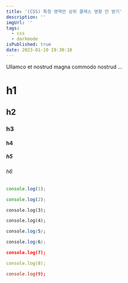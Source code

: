 ```yaml
---
title: '(CSS) 특정 영역만 상위 클래스 영향 안 받기'
description: ''
imgUrl: ''
tags:
  - css
  - darkmode
isPublished: true
date: 2023-01-10 19:30:18
---
```


Ullamco et nostrud magna commodo nostrud ...

# h1

## h2

### h3

#### h4

##### h5

###### h6

```js
console.log(1);
```

```jsx
console.log(2);
```

```tsx
console.log(3);
```

```html
console.log(4);
```

```css
console.log(5);
```

```scss
console.log(6);
```

```json
console.log(7);
```

```yaml
console.log(8);
```

```toml
console.log(9);
```

